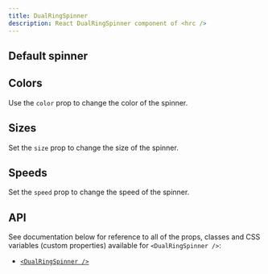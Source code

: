 ```yaml
---
title: DualRingSpinner
description: React DualRingSpinner component of <hrc />
---
```



## Default spinner

<Demo layout="row">
  <Demos.DualRingSpinnerDefault />
</Demo>

<SourceCode code={defaultCode} title="default.tsx" />

## Colors

Use the `color` prop to change the color of the spinner.

<Demo layout="row">
  <Demos.DualRingSpinnerColors />
</Demo>

<SourceCode code={colorsCode} title="colors.tsx" />

## Sizes

Set the `size` prop to change the size of the spinner.

<Demo layout="row">
  <Demos.DualRingSpinnerSizes />
</Demo>

<SourceCode code={sizesCode} title="sizes.tsx" />

## Speeds

Set the `speed` prop to change the speed of the spinner.

<Demo layout="row">
  <Demos.DualRingSpinnerSpeeds />
</Demo>

<SourceCode code={speedsCode} title="speeds.tsx" />

## API

See documentation below for reference to all of the props, classes and CSS
variables (custom properties) available for `<DualRingSpinner />`:

- [`<DualRingSpinner />`](/hrc/api/dual-ring-spinner)
